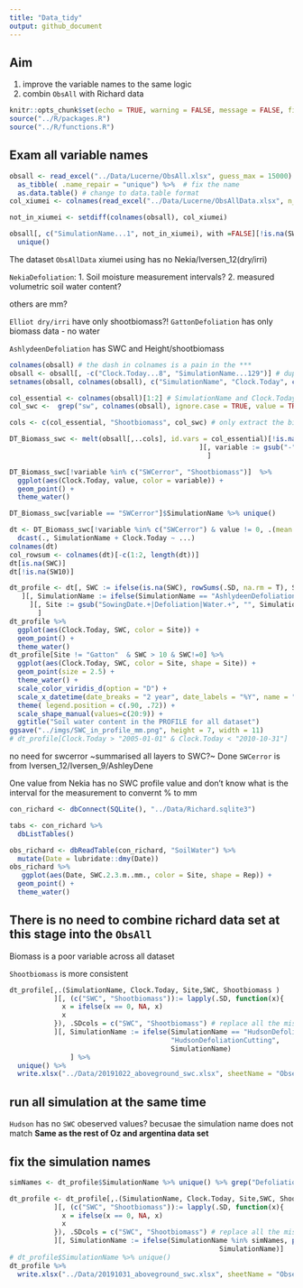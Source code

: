 ```yaml
---
title: "Data_tidy"
output: github_document
---
```


## Aim 

1. improve the variable names to the same logic
2. combin `ObsAll` with Richard data

```r
knitr::opts_chunk$set(echo = TRUE, warning = FALSE, message = FALSE, fig.width = 11, fig.height = 7, dpi = 300)
source("../R/packages.R")
source("../R/functions.R")
```

## Exam all variable names

```r
obsall <- read_excel("../Data/Lucerne/ObsAll.xlsx", guess_max = 15000)  %>% # enlarge number of guess format of the variable type 
  as_tibble( .name_repair = "unique") %>%  # fix the name 
  as.data.table() # change to data.table format 
col_xiumei <- colnames(read_excel("../Data/Lucerne/ObsAllData.xlsx", n_max = 1)) # similar names?

not_in_xiumei <- setdiff(colnames(obsall), col_xiumei)

obsall[, c("SimulationName...1", not_in_xiumei), with =FALSE][!is.na(SW11)]$SimulationName...1 %>% 
  unique()
```

The dataset `ObsAllData` xiumei using has no 
Nekia/Iversen_12(dry/irri)

`NekiaDefoliation`:
1. Soil moisture measurement intervals?
2. measured volumetric soil water content? 

others are mm? 


`Elliot dry/irri` have only shootbiomass?! 
`GattonDefoliation` has only biomass data - no water

`AshlydeenDefoliation`  has SWC and Height/shootbiomass 

```r

colnames(obsall) # the dash in colnames is a pain in the ***
obsall <- obsall[, -c("Clock.Today...8", "SimulationName...129")] # duplicated cols
setnames(obsall, colnames(obsall), c("SimulationName", "Clock.Today", colnames(obsall)[-(1:2)]))

col_essential <- colnames(obsall)[1:2] # SimulationName and Clock.Today are consistent across all 
col_swc <-  grep("sw", colnames(obsall), ignore.case = TRUE, value = TRUE)

cols <- c(col_essential, "Shootbiomass", col_swc) # only extract the biomass and swc relevant

DT_Biomass_swc <- melt(obsall[,..cols], id.vars = col_essential)[!is.na(value) & value != 0 # get rid of NAs
                                               ][, variable := gsub("-","to", variable) # get rid of dashes
                                                 ]

```

```r
DT_Biomass_swc[!variable %in% c("SWCerror", "Shootbiomass")]  %>% 
  ggplot(aes(Clock.Today, value, color = variable)) +
  geom_point() + 
  theme_water()

DT_Biomass_swc[variable == "SWCerror"]$SimulationName %>% unique()

dt <- DT_Biomass_swc[!variable %in% c("SWCerror") & value != 0, .(mean = mean(value, na.rm = T)), by = .(SimulationName, Clock.Today, variable)]%>% 
  dcast(., SimulationName + Clock.Today ~ ...)
colnames(dt)
col_rowsum <- colnames(dt)[-c(1:2, length(dt))]
dt[is.na(SWC)]
dt[!is.na(SW10)]

dt_profile <- dt[, SWC := ifelse(is.na(SWC), rowSums(.SD, na.rm = T), SWC), .SDcols = col_rowsum # calculate the profile water
   ][, SimulationName := ifelse(SimulationName == "AshlydeenDefoliation", "AshleyDeneDefoliation", SimulationName) # fix typo
     ][, Site := gsub("SowingDate.+|Defoliation|Water.+", "", SimulationName) # add a new variable Site
       ]
dt_profile %>% 
  ggplot(aes(Clock.Today, SWC, color = Site)) +
  geom_point() + 
  theme_water()
dt_profile[Site != "Gatton"  & SWC > 10 & SWC!=0] %>% 
  ggplot(aes(Clock.Today, SWC, color = Site, shape = Site)) +
  geom_point(size = 2.5) + 
  theme_water() + 
  scale_color_viridis_d(option = "D") +
  scale_x_datetime(date_breaks = "2 year", date_labels = "%Y", name = "") +
  theme( legend.position = c(.90, .72)) +
  scale_shape_manual(values=c(20:9)) +
  ggtitle("Soil water content in the PROFILE for all dataset")
ggsave("../imgs/SWC_in_profile_mm.png", height = 7, width = 11)
# dt_profile[Clock.Today > "2005-01-01" & Clock.Today < "2010-10-31"]

```

no need for swcerror
~summarised all layers to SWC?~ Done
`SWCerror` is from Iversen_12/Iversen_9/AshleyDene

One value from Nekia has no SWC profile value
and don't know what is the interval for the measurement to convernt % to mm


```r
con_richard <- dbConnect(SQLite(), "../Data/Richard.sqlite3")

tabs <- con_richard %>% 
  dbListTables()

obs_richard <- dbReadTable(con_richard, "SoilWater") %>% 
  mutate(Date = lubridate::dmy(Date))
obs_richard %>% 
   ggplot(aes(Date, SWC.2.3.m..mm., color = Site, shape = Rep)) +
  geom_point() + 
  theme_water()
```


## There is no need to combine richard data set at this stage into the `ObsAll`

Biomass is a poor variable across all dataset

`Shootbiomass` is more consistent 

```r

dt_profile[,.(SimulationName, Clock.Today, Site,SWC, Shootbiomass )
           ][, (c("SWC", "Shootbiomass")):= lapply(.SD, function(x){
             x = ifelse(x == 0, NA, x)
             x
           }), .SDcols = c("SWC", "Shootbiomass") # replace all the misterous 0s with NAs
           ][, SimulationName := ifelse(SimulationName == "HudsonDefoliation", 
                                        "HudsonDefoliationCutting", 
                                        SimulationName)
               ] %>% 
  unique() %>% 
  write.xlsx("../Data/20191022_aboveground_swc.xlsx", sheetName = "Observed")

```

## run all simulation at the same time 

`Hudson` has no `SWC` obeserved values? 
becusae the simulation name does not match 
**Same as the rest of Oz and argentina data set**

## fix the simulation names 

```r
simNames <- dt_profile$SimulationName %>% unique() %>% grep("Defoliation$", x = . , value = TRUE)

dt_profile <- dt_profile[,.(SimulationName, Clock.Today, Site,SWC, Shootbiomass)
           ][, (c("SWC", "Shootbiomass")):= lapply(.SD, function(x){
             x = ifelse(x == 0, NA, x)
             x
           }), .SDcols = c("SWC", "Shootbiomass") # replace all the misterous 0s with NAs
           ][, SimulationName := ifelse(SimulationName %in% simNames, paste0(SimulationName, "Cutting"),
                                                    SimulationName)]
# dt_profile$SimulationName %>% unique()
dt_profile %>% 
  write.xlsx("../Data/20191031_aboveground_swc.xlsx", sheetName = "Observed")
```


